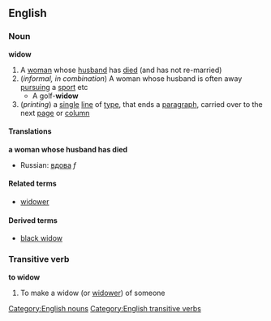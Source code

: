 ==English==
===Noun===
'''widow'''

#A [[woman]] whose [[husband]] has [[died]] (and has not re-married)
#(''informal, in combination'') A woman whose husband is often away [[pursuing]] a [[sport]] etc
#* A golf-'''widow'''
#(''printing'') a [[single]] [[line]] of [[type]], that ends a [[paragraph]], carried over to the next [[page]] or [[column]]

====Translations====
'''a woman whose husband has died'''
{{top}}
<!--Put translations for languages from A to I here-->
{{mid}}
<!--Put translations for languages from J to Z here-->
*Russian: [[вдова]] ''f''
{{bottom}}

====Related terms====
*[[widower]]
====Derived terms====
*[[black widow]]

===Transitive verb===
'''to widow'''

#To make a widow (or [[widower]]) of someone

[[Category:English nouns]]
[[Category:English transitive verbs]]